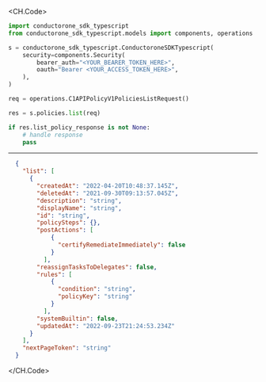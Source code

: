 
<CH.Code>
```python List.py
import conductorone_sdk_typescript
from conductorone_sdk_typescript.models import components, operations

s = conductorone_sdk_typescript.ConductoroneSDKTypescript(
    security=components.Security(
        bearer_auth="<YOUR_BEARER_TOKEN_HERE>",
        oauth="Bearer <YOUR_ACCESS_TOKEN_HERE>",
    ),
)

req = operations.C1APIPolicyV1PoliciesListRequest()

res = s.policies.list(req)

if res.list_policy_response is not None:
    # handle response
    pass
```
---

```json Example Response
  {
    "list": [
      {
        "createdAt": "2022-04-20T10:48:37.145Z",
        "deletedAt": "2021-09-30T09:13:57.045Z",
        "description": "string",
        "displayName": "string",
        "id": "string",
        "policySteps": {},
        "postActions": [
            {
              "certifyRemediateImmediately": false
            }
          ],
        "reassignTasksToDelegates": false,
        "rules": [
            {
              "condition": "string",
              "policyKey": "string"
            }
          ],
        "systemBuiltin": false,
        "updatedAt": "2022-09-23T21:24:53.234Z"
      }
    ],
    "nextPageToken": "string"
  }
```
</CH.Code>
